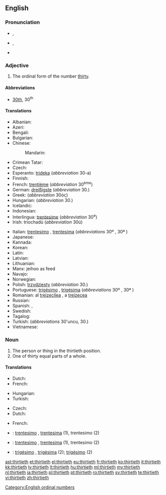==English==

===Pronunciation===
* {{a|RP}} {{IPA|/ˈθɜːtiəθ/}}, {{X-SAMPA|/"T3:ti@T/}}
* {{a|GenAm}} {{IPA|/ˈθɝtiəθ/}}, {{X-SAMPA|/"T3`ti@T/}}
* {{hyphenation|thir|ti|eth}}

===Adjective===
{{en-adj|-}}

# The ordinal form of the number [[thirty]].

====Abbreviations====
* [[30th]], 30<sup>th</sup>

====Translations====
{{trans-top|the ordinal form of the number thirty}}
* Albanian: {{t|sq|tridhjetë}}
* Azeri: {{t|az|otuzuncu}}
* Bengali: {{t|bn|ত্রিংশত্তম|tr=trinśattama|sc=Beng}}
* Bulgarian: {{t|bg|тридесети|tr=trideseti|sc=Beng}}
* Chinese:
*: Mandarin: {{t|zh|第三十|tr=dì sānshí|sc=Hani}}
* Crimean Tatar: {{tø|crh|otuzıncı}}
* Czech: {{t|cs|třicátý|m}}
* Esperanto: [[trideka]] (''abbreviation'' 30-a)
* Finnish: {{t-|fi|kolmaskymmenes}}
* French: [[trentième]] (''abbreviation'' 30<sup>ème</sup>)
* German: [[dreißigste]] (''abbreviation'' 30.)
* Greek: {{t|el|τριακοστός|tr=triakostós}} (''abbreviation'' 30ός)
* Hungarian: {{t+|hu|harmincadik}} (''abbreviation'' 30.)
* Icelandic: {{t|is|þrítugasta|sc=Jpan}}
* Indonesian: {{t|id|ketigapuluh}}
* Interlingua: [[trentesime]] (''abbreviation'' 30<sup>e</sup>)
* Irish: triochadú (''abbreviation'' 30ú)
{{trans-mid}}
* Italian: [[trentesimo]] {{m}}, [[trentesima]] {{f}} (''abbreviations'' 30º {{m}}, 30ª {{f}})
* Japanese: {{t|ja|第三十|tr=dai san jū|sc=Jpan}}
* Kannada: {{t|kn|ಮೂವತ್ತನೆಯ|tr=mūvattaneya|sc=Knda}}
* Korean: {{t|ko|서른째|tr=seoreunjjae|sc=Kore}}
* Latin: {{t|la|tricesimus}}
* Latvian: {{t|lv|trīsdesmitais}}
* Lithuanian: {{t|lt|trisdešimtas}}
* Manx: jeihoo as feed
* Navajo: {{tø|nv|tádiin góneʼ}}
* Norwegian: {{t|no|trettiende}}
* Polish: [[trzydziesty]] (''abbreviation'' 30.)
* Portuguese: [[trigésimo]] {{m}}, [[trigésima]] {{f}} (''abbreviations'' 30º {{m}}, 30ª {{f}})
* Romanian: al [[treizecilea]] {{m}}, a [[treizecea]] {{f}}
* Russian: {{t|ru|тридцатый|sc=Cyrl|tr=tridcátyj}}
* Spanish: {{t-|es|trigésimo|m}}, {{t-|es|trigésima|f}}
* Swedish: {{t|sv|trettionde}}
* Tagalog: {{t|tl|ikalabintatlo|sc=Cyrl}}
* Turkish: {{t|tr|otuzuncu}} (''abbreviations'' 30'uncu, 30.)
* Vietnamese: {{t|vi|thứ ba mươi}}
{{trans-bottom}}

===Noun===
{{en-noun}}

# The person or thing in the thirtieth position.
# One of thirty equal parts of a whole.

====Translations====
{{trans-top|the person or thing in the thirtieth position}}
* Dutch: {{t|nl|dertigste}}
* French: {{t+|fr|trentième}} {{m|f}}
{{trans-mid}}
* Hungarian: {{t+|hu|harmincadik}}
* Turkish: {{t|tr|otuzuncu}}
{{trans-bottom}}

{{trans-top|one of thirty equal parts of a whole}}
* Czech: {{t|cs|třicetina|f}}
* Dutch: {{t|nl|dertigste|n}}
{{trans-mid}}
* French: {{t+|fr|trentième}} {{m|f}}
{{trans-bottom}}

{{checktrans-top}}
* {{ttbc|ia}}: [[trentesimo]] {{m}}, [[trentesima]] {{f}} (1), trentesimo (2)
{{trans-mid}}
* {{ttbc|it}}: [[trentesimo]] {{m}}, [[trentesima]] {{f}} (1), trentesimo {{m}} (2)
* {{ttbc|pt}}: [[trigésimo]] {{m}}, [[trigésima]] {{f}} (2); [[trigésimo]] {{m}} (2)
{{trans-bottom}}

[[Category:English ordinal numbers]]

[[ast:thirtieth]]
[[et:thirtieth]]
[[el:thirtieth]]
[[eu:thirtieth]]
[[fr:thirtieth]]
[[ko:thirtieth]]
[[it:thirtieth]]
[[kk:thirtieth]]
[[lv:thirtieth]]
[[lt:thirtieth]]
[[hu:thirtieth]]
[[ml:thirtieth]]
[[my:thirtieth]]
[[nl:thirtieth]]
[[ja:thirtieth]]
[[pl:thirtieth]]
[[pt:thirtieth]]
[[ro:thirtieth]]
[[sv:thirtieth]]
[[te:thirtieth]]
[[vi:thirtieth]]
[[zh:thirtieth]]